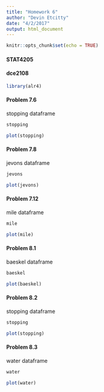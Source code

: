 ```yaml
---
title: "Homework 6"
author: "Devin Etcitty"
date: "4/2/2017"
output: html_document
---
```


```r
knitr::opts_chunk$set(echo = TRUE)
```

#### STAT4205
#### dce2108


```r
library(alr4)
```

<!--- Chapter 7: Variances
--->
#### Problem 7.6
<!--- Quadtratic Regression --->
stopping dataframe
```r
stopping
```


```r
plot(stopping)
```


#### Problem 7.8
<!--- Jevons's gold coins--->
jevons dataframe

```r
jevons
```


```r
plot(jevons)
```



#### Problem 7.12
<!--- Regression Modeling --->
mile dataframe

```r
mile
```


```r
plot(mile)
```


<!--- Chapter 8: Transformations
--->

#### Problem 8.1
<!--- --->
baeskel dataframe

```r
baeskel
```


```r
plot(baeskel)
```


#### Problem 8.2
<!--- --->
stopping dataframe

```r
stopping
```


```r
plot(stopping)
```


#### Problem 8.3
<!--- Automatic Choice of Transformation --->
water dataframe

```r
water
```


```r
plot(water)
```


